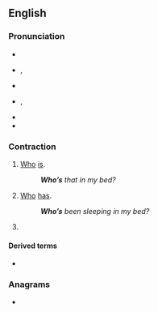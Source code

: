 {{also|whos}}
==English==

===Pronunciation===
* {{audio|en-us-who's.ogg|Audio (US)|lang=en}}
* {{enPR|ho͞oz}}, {{IPA|/huːz/|lang=en}}
* {{rhymes|uːz|lang=en}}
* {{enPR|hwo͞oz}}, {{IPA|/ʍuːz/|lang=en}}
* {{homophones|whose|lang=en}}
* {{rhymes|uːz|lang=en}}

===Contraction===
{{en-cont}}

# [[who|Who]] [[is]].
#: '''''Who’s''' that in my bed?''
# [[who|Who]] [[has]].
#: '''''Who’s''' been sleeping in my bed?''
# {{misspelling of|whose|lang=en}}

====Derived terms====
* {{l|en|who's who}}

===Anagrams===
* {{anagrams|en|Hows|how's|hows|show}}